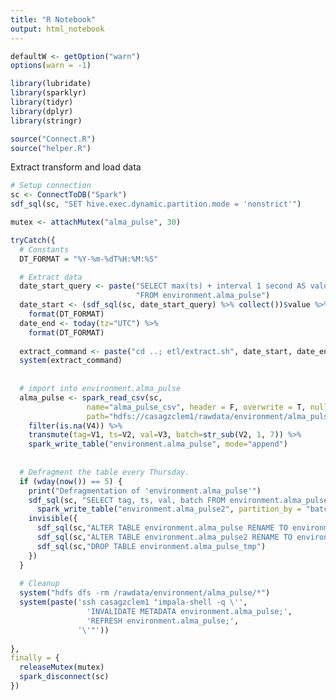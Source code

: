 ```yaml
---
title: "R Notebook"
output: html_notebook
---
```


```R
defaultW <- getOption("warn")
options(warn = -1)

library(lubridate)
library(sparklyr)
library(tidyr)
library(dplyr)
library(stringr)

source("Connect.R")
source("helper.R")
```



Extract transform and load data
```R

# Setup connection
sc <- ConnectToDB("Spark")
sdf_sql(sc, "SET hive.exec.dynamic.partition.mode = 'nonstrict'")

mutex <- attachMutex("alma_pulse", 30)

tryCatch({
  # Constants
  DT_FORMAT = "%Y-%m-%dT%H:%M:%S"

  # Extract data
  date_start_query <- paste("SELECT max(ts) + interval 1 second AS value",
                            "FROM environment.alma_pulse")
  date_start <- (sdf_sql(sc, date_start_query) %>% collect())$value %>%
    format(DT_FORMAT)
  date_end <- today(tz="UTC") %>%
    format(DT_FORMAT)
  
  extract_command <- paste("cd ..; etl/extract.sh", date_start, date_end)
  system(extract_command)
  
  
  # import into environment.alma_pulse
  alma_pulse <- spark_read_csv(sc,
                 name="alma_pulse_csv", header = F, overwrite = T, null_value = "\r",
                 path="hdfs://casagzclem1/rawdata/environment/alma_pulse") %>%
    filter(is.na(V4)) %>%
    transmute(tag=V1, ts=V2, val=V3, batch=str_sub(V2, 1, 7)) %>%
    spark_write_table("environment.alma_pulse", mode="append")
  
  
  # Defragment the table every Thursday.
  if (wday(now()) == 5) {
    print("Defragmentation of 'environment.alma_pulse'")
    sdf_sql(sc, "SELECT tag, ts, val, batch FROM environment.alma_pulse") %>%
      spark_write_table("environment.alma_pulse2", partition_by = "batch")
    invisible({
      sdf_sql(sc,"ALTER TABLE environment.alma_pulse RENAME TO environment.alma_pulse_tmp")
      sdf_sql(sc,"ALTER TABLE environment.alma_pulse2 RENAME TO environment.alma_pulse")
      sdf_sql(sc,"DROP TABLE environment.alma_pulse_tmp")
    })
  }
  
  # Cleanup
  system("hdfs dfs -rm /rawdata/environment/alma_pulse/*")
  system(paste('ssh casagzclem1 "impala-shell -q \'',
                 'INVALIDATE METADATA environment.alma_pulse;',
                 'REFRESH environment.alma_pulse;',
               '\'"'))
  
},
finally = {
  releaseMutex(mutex)
  spark_disconnect(sc)
})


```

